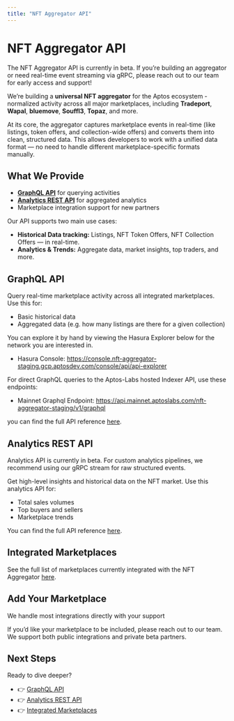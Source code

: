 ```yaml
---
title: "NFT Aggregator API"
---
```


# NFT Aggregator API


<Callout type="info">
The NFT Aggregator API is currently in beta. If you’re building an aggregator or need real-time event streaming via gRPC, please reach out to our team for early access and support!
</Callout>

We’re building a **universal NFT aggregator** for the Aptos ecosystem - normalized activity across all major marketplaces, including **Tradeport**, **Wapal**, **bluemove**, **Souffl3**, **Topaz**, and more.

At its core, the aggregator captures marketplace events in real-time (like listings, token offers, and collection-wide offers) and converts them into clean, structured data. This allows developers to work with a unified data format — no need to handle different marketplace-specific formats manually.

## What We Provide

- **[GraphQL API](./nft-aggregator/graphql-api.mdx)** for querying activities
- **[Analytics REST API](./nft-aggregator/analytics-api.mdx)** for aggregated analytics
- Marketplace integration support for new partners  

Our API supports two main use cases:
- **Historical Data tracking:** Listings, NFT Token Offers, NFT Collection Offers — in real-time.
- **Analytics & Trends:** Aggregate data, market insights, top traders, and more.

## GraphQL API
Query real-time marketplace activity across all integrated marketplaces. Use this for:
- Basic historical data
- Aggregated data (e.g. how many listings are there for a given collection)

You can explore it by hand by viewing the Hasura Explorer below for the network you are interested in.
- Hasura Console: https://console.nft-aggregator-staging.gcp.aptosdev.com/console/api/api-explorer

For direct GraphQL queries to the Aptos-Labs hosted Indexer API, use these endpoints:
- Mainnet Graphql Endpoint: https://api.mainnet.aptoslabs.com/nft-aggregator-staging/v1/graphql

you can find the full API reference [here](./nft-aggregator/graphql-api.mdx).

## Analytics REST API 
<Callout type="info">
Analytics API is currently in beta.  
For custom analytics pipelines, we recommend using our gRPC stream for raw structured events.
</Callout>

Get high-level insights and historical data on the NFT market. Use this analytics API for:
- Total sales volumes
- Top buyers and sellers
- Marketplace trends

You can find the full API reference [here](./nft-aggregator/analytics-api.mdx).

## Integrated Marketplaces

See the full list of marketplaces currently integrated with the NFT Aggregator [here](./nft-aggregator/marketplaces.mdx).

## Add Your Marketplace

<Callout type="info">
We handle most integrations directly with your support
</Callout>

If you’d like your marketplace to be included, please reach out to our team. We support both public integrations and private beta partners.


## Next Steps

Ready to dive deeper?
- 👉 [GraphQL API](./nft-aggregator/graphql-api.mdx)
- 👉 [Analytics REST API](./nft-aggregator/analytics-api.mdx)
- 👉 [Integrated Marketplaces](./nft-aggregator/marketplaces.mdx)